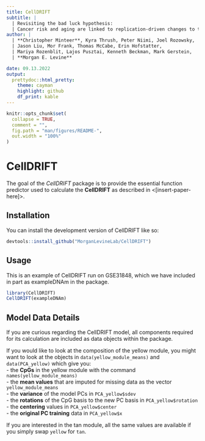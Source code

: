 ```yaml
---
title: CellDRIFT
subtitle: |
  | Revisiting the bad luck hypothesis: 
  | Cancer risk and aging are linked to replication-driven changes to the epigenome
author: |
  | **Christopher Minteer**, Kyra Thrush, Peter Niimi, Joel Rozowsky, 
  | Jason Liu, Mor Frank, Thomas McCabe, Erin Hofstatter, 
  | Mariya Rozenblit, Lajos Pusztai, Kenneth Beckman, Mark Gerstein, 
  | **Morgan E. Levine**

date: 09.13.2022
output: 
  prettydoc::html_pretty:
    theme: cayman
    highlight: github
    df_print: kable
---
```


<!-- README.md is generated from README.Rmd. Please edit that file -->

```r
knitr::opts_chunk$set(
  collapse = TRUE,
  comment = "",
  fig.path = "man/figures/README-",
  out.width = "100%"
)
```

# CellDRIFT

<!-- badges: start -->
<!-- badges: end -->

The goal of the *CellDRIFT* package is to provide the essential function predictor used to calculate the **CellDRIFT** as described in <[insert-paper-here]>.

## Installation

You can install the development version of CellDRIFT like so:

``` r
devtools::install_github("MorganLevineLab/CellDRIFT")
```

## Usage

This is an example of CellDRIFT run on GSE31848, which we have included in part as exampleDNAm in the package.

```r
library(CellDRIFT)
CellDRIFT(exampleDNAm)
```

## Model Data Details

If you are curious regarding the CellDRIFT model, all components required for its calculation are included as data objects within the package.  

If you would like to look at the composition of the yellow module, you might want to look at the objects in `data(yellow_module_means)` and `data(PCA_yellow)` which give you:  
 - the **CpGs** in the yellow module with the command `names(yellow_module_means)`  
 - the **mean values** that are imputed for missing data as the vector `yellow_module_means`  
 - the **variance** of the model PCs in `PCA_yellow$sdev`  
 - the **rotations** of the CpG basis to the new PC basis in `PCA_yellow$rotation`  
 - the **centering** values in `PCA_yellow$center`  
 - the **original PC training** data in `PCA_yellow$x`  
 
 If you are interested in the tan module, all the same values are available if you simply swap `yellow` for `tan`.  
 
 
